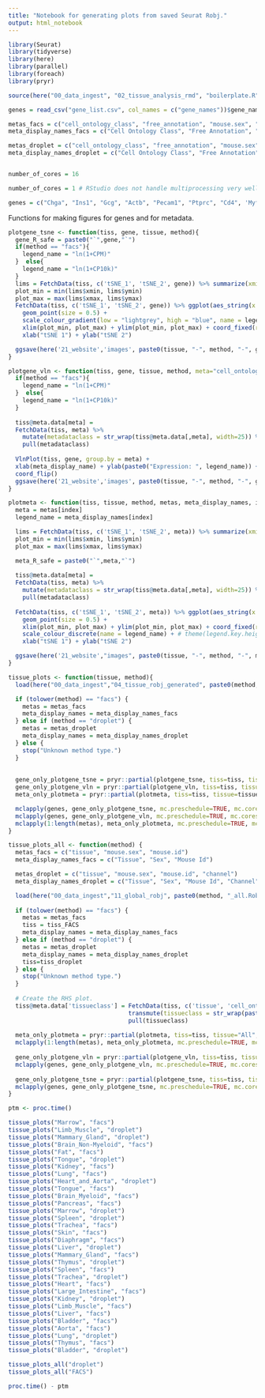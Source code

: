 ```yaml
---
title: "Notebook for generating plots from saved Seurat Robj."
output: html_notebook
---
```


```r
library(Seurat)
library(tidyverse)
library(here)
library(parallel)
library(foreach)
library(pryr)
```

```r
source(here("00_data_ingest", "02_tissue_analysis_rmd", "boilerplate.R"))
```


```r
genes = read_csv("gene_list.csv", col_names = c("gene_names"))$gene_names

metas_facs = c("cell_ontology_class", "free_annotation", "mouse.sex", "mouse.id", "subtissue", "plate.barcode")
meta_display_names_facs = c("Cell Ontology Class", "Free Annotation", "Sex", "Mouse Id", "Subtissue", "Plate Barcode")

metas_droplet = c("cell_ontology_class", "free_annotation", "mouse.sex", "mouse.id", "subtissue", "channel")
meta_display_names_droplet = c("Cell Ontology Class", "Free Annotation", "Sex", "Mouse Id", "Subtissue", "Channel")


number_of_cores = 16
```

```r
number_of_cores = 1 # RStudio does not handle multiprocessing very well.

genes = c("Chga", "Ins1", "Gcg", "Actb", "Pecam1", "Ptprc", "Cd4", 'Myf5', 'Myod1', 'Pdgfra')
```

Functions for making figures for genes and for metadata.

```r
plotgene_tsne <- function(tiss, gene, tissue, method){
  gene_R_safe = paste0("`",gene,"`")
  if(method == "facs"){
    legend_name = "ln(1+CPM)"
  }  else{
    legend_name = "ln(1+CP10k)"
  }
  lims = FetchData(tiss, c('tSNE_1', 'tSNE_2', gene)) %>% summarize(xmin = min(tSNE_1), xmax = max(tSNE_1), ymin = min(tSNE_2), ymax = max(tSNE_2))
  plot_min = min(lims$xmin, lims$ymin)
  plot_max = max(lims$xmax, lims$ymax)
  FetchData(tiss, c('tSNE_1', 'tSNE_2', gene)) %>% ggplot(aes_string(x = 'tSNE_1', y = 'tSNE_2', color = gene_R_safe)) +
    geom_point(size = 0.5) +
    scale_colour_gradient(low = "lightgrey", high = "blue", name = legend_name) +
    xlim(plot_min, plot_max) + ylim(plot_min, plot_max) + coord_fixed(ratio = 1) +
    xlab("tSNE 1") + ylab("tSNE 2")

  ggsave(here('21_website','images', paste0(tissue, "-", method, "-", gene,"-tsne", ".png")))
}

plotgene_vln <- function(tiss, gene, tissue, method, meta="cell_ontology_class", meta_display_name="Cell Ontology Class", width=14, height=7){
  if(method == "facs"){
    legend_name = "ln(1+CPM)"
  }  else{
    legend_name = "ln(1+CP10k)"
  }
  
  tiss@meta.data[meta] = 
  FetchData(tiss, meta) %>% 
    mutate(metadataclass = str_wrap(tiss@meta.data[,meta], width=25)) %>% 
    pull(metadataclass)
  
  VlnPlot(tiss, gene, group.by = meta) +
  xlab(meta_display_name) + ylab(paste0("Expression: ", legend_name)) + ggtitle("") +
  coord_flip()
  ggsave(here('21_website','images', paste0(tissue, "-", method, "-", gene,"-vln", ".png")), width = width, height = height, limitsize = FALSE)
}

plotmeta <- function(tiss, tissue, method, metas, meta_display_names, index){
  meta = metas[index]
  legend_name = meta_display_names[index]

  lims = FetchData(tiss, c('tSNE_1', 'tSNE_2', meta)) %>% summarize(xmin = min(tSNE_1), xmax = max(tSNE_1), ymin = min(tSNE_2), ymax = max(tSNE_2))
  plot_min = min(lims$xmin, lims$ymin)
  plot_max = max(lims$xmax, lims$ymax)

  meta_R_safe = paste0("`",meta,"`")
  
  tiss@meta.data[meta] = 
  FetchData(tiss, meta) %>% 
    mutate(metadataclass = str_wrap(tiss@meta.data[,meta], width=25)) %>% 
    pull(metadataclass)
  
  FetchData(tiss, c('tSNE_1', 'tSNE_2', meta)) %>% ggplot(aes_string(x = 'tSNE_1', y = 'tSNE_2', color = meta_R_safe)) +
    geom_point(size = 0.5) +
    xlim(plot_min, plot_max) + ylim(plot_min, plot_max) + coord_fixed(ratio = 1) +
    scale_colour_discrete(name = legend_name) + # theme(legend.key.height = unit(1, "cm")) +
    xlab("tSNE 1") + ylab("tSNE 2")

  ggsave(here('21_website',"images", paste0(tissue, "-", method, "-", meta, "-tsne.png")))
}
```


```r
tissue_plots <- function(tissue, method){
  load(here("00_data_ingest","04_tissue_robj_generated", paste0(method, "_", tissue, "_", "seurat_tiss.Robj")))

  if (tolower(method) == "facs") {
    metas = metas_facs
    meta_display_names = meta_display_names_facs
  } else if (method == "droplet") {
    metas = metas_droplet
    meta_display_names = meta_display_names_droplet
  } else {
    stop("Unknown method type.")
  }
  
  
  gene_only_plotgene_tsne = pryr::partial(plotgene_tsne, tiss=tiss, tissue=tissue, method=method)
  gene_only_plotgene_vln = pryr::partial(plotgene_vln, tiss=tiss, tissue=tissue, method=method)
  meta_only_plotmeta = pryr::partial(plotmeta, tiss=tiss, tissue=tissue, method=method, metas=metas, meta_display_names=meta_display_names)

  mclapply(genes, gene_only_plotgene_tsne, mc.preschedule=TRUE, mc.cores=number_of_cores)
  mclapply(genes, gene_only_plotgene_vln, mc.preschedule=TRUE, mc.cores=number_of_cores)
  mclapply(1:length(metas), meta_only_plotmeta, mc.preschedule=TRUE, mc.cores=number_of_cores)
}

tissue_plots_all <- function(method) {
  metas_facs = c("tissue", "mouse.sex", "mouse.id")
  meta_display_names_facs = c("Tissue", "Sex", "Mouse Id")

  metas_droplet = c("tissue", "mouse.sex", "mouse.id", "channel")
  meta_display_names_droplet = c("Tissue", "Sex", "Mouse Id", "Channel")

  load(here("00_data_ingest","11_global_robj", paste0(method, "_all.Robj")))
  
  if (tolower(method) == "facs") {
    metas = metas_facs
    tiss = tiss_FACS
    meta_display_names = meta_display_names_facs
  } else if (method == "droplet") {
    metas = metas_droplet
    meta_display_names = meta_display_names_droplet
    tiss=tiss_droplet
  } else {
    stop("Unknown method type.")
  }
  
  # Create the RHS plot.
  tiss@meta.data['tissueclass'] = FetchData(tiss, c('tissue', 'cell_ontology_class')) %>% 
                                  transmute(tissueclass = str_wrap(paste0(tissue, ": ", cell_ontology_class), width = 20)) %>% 
                                  pull(tissueclass)
  
  meta_only_plotmeta = pryr::partial(plotmeta, tiss=tiss, tissue="All", method=tolower(method), metas=metas, meta_display_names=meta_display_names)
  mclapply(1:length(metas), meta_only_plotmeta, mc.preschedule=TRUE, mc.cores=number_of_cores)
  
  gene_only_plotgene_vln = pryr::partial(plotgene_vln, tiss=tiss, tissue="All", method=tolower(method), meta="tissueclass", meta_display_name="Tissue Class", width=14, height=80)
  mclapply(genes, gene_only_plotgene_vln, mc.preschedule=TRUE, mc.cores=number_of_cores)
  
  gene_only_plotgene_tsne = pryr::partial(plotgene_tsne, tiss=tiss, tissue="All", method=tolower(method))
  mclapply(genes, gene_only_plotgene_tsne, mc.preschedule=TRUE, mc.cores=number_of_cores)
}
```

```r
ptm <- proc.time()

tissue_plots("Marrow", "facs")
tissue_plots("Limb_Muscle", "droplet")
tissue_plots("Mammary_Gland", "droplet")
tissue_plots("Brain_Non-Myeloid", "facs")
tissue_plots("Fat", "facs")
tissue_plots("Tongue", "droplet")
tissue_plots("Kidney", "facs")
tissue_plots("Lung", "facs")
tissue_plots("Heart_and_Aorta", "droplet")
tissue_plots("Tongue", "facs")
tissue_plots("Brain_Myeloid", "facs")
tissue_plots("Pancreas", "facs")
tissue_plots("Marrow", "droplet")
tissue_plots("Spleen", "droplet")
tissue_plots("Trachea", "facs")
tissue_plots("Skin", "facs")
tissue_plots("Diaphragm", "facs")
tissue_plots("Liver", "droplet")
tissue_plots("Mammary_Gland", "facs")
tissue_plots("Thymus", "droplet")
tissue_plots("Spleen", "facs")
tissue_plots("Trachea", "droplet")
tissue_plots("Heart", "facs")
tissue_plots("Large_Intestine", "facs")
tissue_plots("Kidney", "droplet")
tissue_plots("Limb_Muscle", "facs")
tissue_plots("Liver", "facs")
tissue_plots("Bladder", "facs")
tissue_plots("Aorta", "facs")
tissue_plots("Lung", "droplet")
tissue_plots("Thymus", "facs")
tissue_plots("Bladder", "droplet")

tissue_plots_all("droplet")
tissue_plots_all("FACS")

proc.time() - ptm
```
